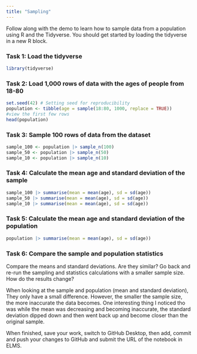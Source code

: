 ```yaml
---
title: "Sampling"
---
```


Follow along with the demo to learn how to sample data from a population using R and the Tidyverse. You should get started by loading the tidyverse in a new R block.

### Task 1: Load the tidyverse

```r
library(tidyverse)
```


### Task 2: Load 1,000 rows of data with the ages of people from 18-80

```r
set.seed(42) # Setting seed for reproducibility
population <- tibble(age = sample(18:80, 1000, replace = TRUE))
#view the first few rows
head(population)
```


### Task 3: Sample 100 rows of data from the dataset

```r
sample_100 <- population |> sample_n(100)
sample_50 <- population |> sample_n(50)
sample_10 <- population |> sample_n(10)
```


### Task 4: Calculate the mean age and standard deviation of the sample

```r
sample_100 |> summarise(mean = mean(age), sd = sd(age))
sample_50 |> summarise(mean = mean(age), sd = sd(age))
sample_10 |> summarise(mean = mean(age), sd = sd(age))
```


### Task 5: Calculate the mean age and standard deviation of the population

```r
population |> summarise(mean = mean(age), sd = sd(age))
```


### Task 6: Compare the sample and population statistics

Compare the means and standard deviations. Are they similar? Go back and re-run the sampling and statistics calculations with a smaller sample size. How do the results change?

When looking at the sample and population (mean and standard deviation), They only have a small difference. However, the smaller the sample size, the more inaccurate the data becomes. One interesting thing I noticed tho was while the mean was decreasing and becoming inaccurate, the standard deviation dipped down and then went back up and become closer than the original sample.

When finished, save your work, switch to GitHub Desktop, then add, commit and push your changes to GitHub and submit the URL of the notebook in ELMS.
